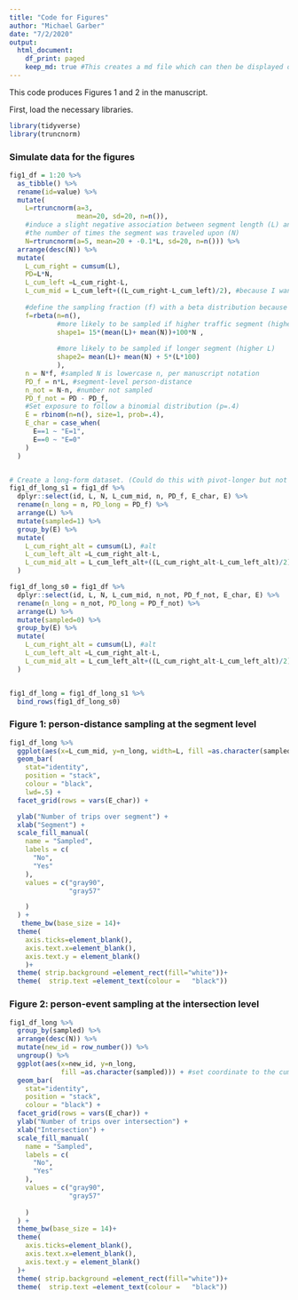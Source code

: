 ```yaml
---
title: "Code for Figures"
author: "Michael Garber"
date: "7/2/2020"
output:
  html_document:
    df_print: paged
    keep_md: true #This creates a md file which can then be displayed on github. See https://happygitwithr.com/rmd-test-drive.html
---
```


This code produces Figures 1 and 2 in the manuscript.

First, load the necessary libraries.
```r

library(tidyverse) 
library(truncnorm)
```


### Simulate data for the figures

```r
fig1_df = 1:20 %>% 
  as_tibble() %>% 
  rename(id=value) %>%
  mutate(
    L=rtruncnorm(a=3,
                 mean=20, sd=20, n=n()),
    #induce a slight negative association between segment length (L) and
    #the number of times the segment was traveled upon (N)
    N=rtruncnorm(a=5, mean=20 + -0.1*L, sd=20, n=n())) %>% 
  arrange(desc(N)) %>% 
  mutate(
    L_cum_right = cumsum(L),
    PD=L*N,
    L_cum_left =L_cum_right-L,
    L_cum_mid = L_cum_left+((L_cum_right-L_cum_left)/2), #because I want to plot at midpoint
  
    #define the sampling fraction (f) with a beta distribution because it's a proportion
    f=rbeta(n=n(),
            #more likely to be sampled if higher traffic segment (higher N)
            shape1= 15*(mean(L)+ mean(N))+100*N , 
            
            #more likely to be sampled if longer segment (higher L)
            shape2= mean(L)+ mean(N) + 5*(L*100)
            ),
    n = N*f, #sampled N is lowercase n, per manuscript notation
    PD_f = n*L, #segment-level person-distance
    n_not = N-n, #number not sampled
    PD_f_not = PD - PD_f,
    #Set exposure to follow a binomial distribution (p=.4)
    E = rbinom(n=n(), size=1, prob=.4),
    E_char = case_when(
      E==1 ~ "E=1",
      E==0 ~ "E=0"
    )
  )


# Create a long-form dataset. (Could do this with pivot-longer but not yet intuitive to me)
fig1_df_long_s1 = fig1_df %>% 
  dplyr::select(id, L, N, L_cum_mid, n, PD_f, E_char, E) %>% 
  rename(n_long = n, PD_long = PD_f) %>% 
  arrange(L) %>% 
  mutate(sampled=1) %>% 
  group_by(E) %>% 
  mutate(
    L_cum_right_alt = cumsum(L), #alt
    L_cum_left_alt =L_cum_right_alt-L,
    L_cum_mid_alt = L_cum_left_alt+((L_cum_right_alt-L_cum_left_alt)/2)
  )

fig1_df_long_s0 = fig1_df %>% 
  dplyr::select(id, L, N, L_cum_mid, n_not, PD_f_not, E_char, E) %>% 
  rename(n_long = n_not, PD_long = PD_f_not) %>% 
  arrange(L) %>% 
  mutate(sampled=0) %>% 
  group_by(E) %>% 
  mutate(
    L_cum_right_alt = cumsum(L), #alt
    L_cum_left_alt =L_cum_right_alt-L,
    L_cum_mid_alt = L_cum_left_alt+((L_cum_right_alt-L_cum_left_alt)/2)
  )


fig1_df_long = fig1_df_long_s1 %>% 
  bind_rows(fig1_df_long_s0)

```

### Figure 1: person-distance sampling at the segment level

```r
fig1_df_long %>% 
  ggplot(aes(x=L_cum_mid, y=n_long, width=L, fill =as.character(sampled))) + #set coordinate to the cumulative midpoint
  geom_bar(
    stat="identity", 
    position = "stack",
    colour = "black",
    lwd=.5) +
  facet_grid(rows = vars(E_char)) +

  ylab("Number of trips over segment") +
  xlab("Segment") +
  scale_fill_manual(
    name = "Sampled",
    labels = c(
      "No",
      "Yes"
    ),
    values = c("gray90",
               "gray57"

    )
  ) +
   theme_bw(base_size = 14)+
  theme(
    axis.ticks=element_blank(),
    axis.text.x=element_blank(),
    axis.text.y = element_blank()
    )+
  theme( strip.background =element_rect(fill="white"))+
  theme(  strip.text =element_text(colour =   "black"))
```

### Figure 2: person-event sampling at the intersection level

```r
fig1_df_long %>% 
  group_by(sampled) %>%  
  arrange(desc(N)) %>% 
  mutate(new_id = row_number()) %>% 
  ungroup() %>% 
  ggplot(aes(x=new_id, y=n_long, 
             fill =as.character(sampled))) + #set coordinate to the cumulative midpoint
  geom_bar(
    stat="identity", 
    position = "stack",
    colour = "black") +
  facet_grid(rows = vars(E_char)) +
  ylab("Number of trips over intersection") +
  xlab("Intersection") +
  scale_fill_manual(
    name = "Sampled",
    labels = c(
      "No",
      "Yes"
    ),
    values = c("gray90",
               "gray57"
               
    )
  ) +
  theme_bw(base_size = 14)+
  theme(
    axis.ticks=element_blank(),
    axis.text.x=element_blank(),
    axis.text.y = element_blank()
  )+
  theme( strip.background =element_rect(fill="white"))+
  theme(  strip.text =element_text(colour =   "black"))
```


